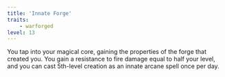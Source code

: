 ```yaml
---
title: 'Innate Forge'
traits:
    - warforged
level: 13
---
```


You tap into your magical core, gaining the properties of the forge that created you. You gain a resistance to fire damage equal to half your level, and you can cast 5th-level creation as an innate arcane spell once per day.
